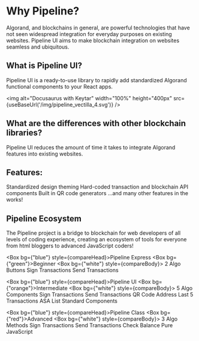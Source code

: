 # Why Pipeline?

Algorand, and blockchains in general, are powerful technologies that have not seen widespread integration for everyday purposes on existing websites. Pipeline UI aims to make blockchain integration on websites seamless and ubiquitous.

## What is Pipeline UI?

Pipeline UI is a ready-to-use library to rapidly add standardized Algorand functional components to your React apps.


<img alt="Docusaurus with Keytar" width="100%" height="400px" src={useBaseUrl('/img/pipeline_vectilla_4.svg')} />

## What are the differences with other blockchain libraries?

Pipeline UI reduces the amount of time it takes to integrate Algorand features into existing websites.

<h2>Features:</h2>


<Card bg="blue" color="white">Standardized design theming</Card>
<Card bg="blue" color="white">Hard-coded transaction and blockchain API components</Card>
<Card bg="blue" color="white">Built in QR code generators</Card>
<Card bg="blue" color="white">...and many other features in the works!</Card>

## Pipeline Ecosystem

The Pipeline project is a bridge to blockchain for web developers of all levels of coding experience, creating an ecosystem of tools for everyone from html bloggers to advanced JavaScript coders!




<Flex>

<Box bg={"blue"} style={compareHead}><Heading>Pipeline Express</Heading>
<Box bg={"green"}>Beginner</Box>
<Box bg={"white"} style={compareBody}>
<Heading as="h5">2 Algo Buttons</Heading>
<Heading as="h5">Sign Transactions</Heading>
<Heading as="h5">Send Transactions</Heading>
</Box></Box>

<Box bg={"blue"} style={compareHead}><Heading>Pipeline UI</Heading>
<Box bg={"orange"}>Intermediate</Box>
<Box bg={"white"} style={compareBody}>
<Heading as="h5">5 Algo Components</Heading>
<Heading as="h5">Sign Transactions</Heading>
<Heading as="h5">Send Transactions</Heading>
<Heading as="h5">QR Code Address</Heading>
<Heading as="h5">Last 5 Transactions</Heading>
<Heading as="h5">ASA List</Heading>
<Heading as="h5">Standard Components</Heading>
</Box></Box>

<Box bg={"blue"} style={compareHead}><Heading>Pipeline Class</Heading>
<Box bg={"red"}>Advanced</Box>
<Box bg={"white"} style={compareBody}>
<Heading as="h5">3 Algo Methods</Heading>
<Heading as="h5">Sign Transactions</Heading>
<Heading as="h5">Send Transactions</Heading>
<Heading as="h5">Check Balance</Heading>
<Heading as="h5">Pure JavaScript</Heading>
</Box></Box>
</Flex>
